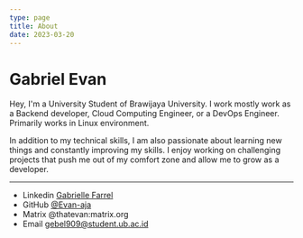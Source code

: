 ```yaml
---
type: page
title: About
date: 2023-03-20
---
```


# Gabriel Evan

Hey, I'm a University Student of Brawijaya University. I work mostly work as a Backend developer, Cloud Computing Engineer, or a DevOps Engineer. Primarily works in Linux environment.

In addition to my technical skills, I am also passionate about learning new things and constantly improving my skills. I enjoy working on challenging projects that push me out of my comfort zone and allow me to grow as a developer.

---

- Linkedin [Gabrielle Farrel](https://www.linkedin.com/in/gabrielle-farrel-55b472196)
- GitHub [@Evan-aja](https://github.com/evan-aja)
- Matrix @thatevan:matrix.org
- Email gebel909@student.ub.ac.id
